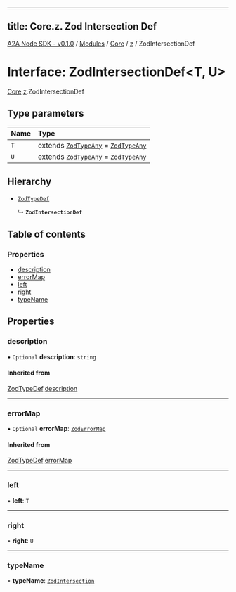 
---
title: Core.z. Zod Intersection Def
---

[A2A Node SDK - v0.1.0](/api-reference/README) / [Modules](/api-reference/modules) / [Core](/api-reference/modules/Core) / [z](/api-reference/modules/Core.z) / ZodIntersectionDef

# Interface: ZodIntersectionDef\<T, U\>

[Core](/api-reference/modules/Core).[z](/api-reference/modules/Core.z).ZodIntersectionDef

## Type parameters

| Name | Type |
| :------ | :------ |
| `T` | extends [`ZodTypeAny`](../modules/Core.z.md#zodtypeany) = [`ZodTypeAny`](../modules/Core.z.md#zodtypeany) |
| `U` | extends [`ZodTypeAny`](../modules/Core.z.md#zodtypeany) = [`ZodTypeAny`](../modules/Core.z.md#zodtypeany) |

## Hierarchy

- [`ZodTypeDef`](Core.z.ZodTypeDef)

  ↳ **`ZodIntersectionDef`**

## Table of contents

### Properties

- [description](Core.z.ZodIntersectionDef.md#description)
- [errorMap](Core.z.ZodIntersectionDef.md#errormap)
- [left](Core.z.ZodIntersectionDef.md#left)
- [right](Core.z.ZodIntersectionDef.md#right)
- [typeName](Core.z.ZodIntersectionDef.md#typename)

## Properties

### description

• `Optional` **description**: `string`

#### Inherited from

[ZodTypeDef](Core.z.ZodTypeDef).[description](Core.z.ZodTypeDef.md#description)

___

### errorMap

• `Optional` **errorMap**: [`ZodErrorMap`](../modules/Core.z.md#zoderrormap)

#### Inherited from

[ZodTypeDef](Core.z.ZodTypeDef).[errorMap](Core.z.ZodTypeDef.md#errormap)

___

### left

• **left**: `T`

___

### right

• **right**: `U`

___

### typeName

• **typeName**: [`ZodIntersection`](../enums/Core.z.ZodFirstPartyTypeKind.md#zodintersection)
